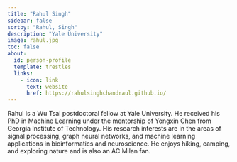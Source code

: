```yaml
---
title: "Rahul Singh"
sidebar: false
sortby: "Rahul, Singh"
description: "Yale University"
image: rahul.jpg
toc: false
about:
  id: person-profile
  template: trestles
  links:
    - icon: link
      text: website
      href: https://rahulsinghchandraul.github.io/
---
```



Rahul is a Wu Tsai postdoctoral fellow at Yale University. 
He received his PhD in Machine Learning under the mentorship of Yongxin Chen from Georgia Institute of Technology. 
His research interests are in the areas of signal processing, graph neural networks, and machine learning applications in bioinformatics and neuroscience. 
He enjoys hiking, camping, and exploring nature and is also an AC Milan fan.
